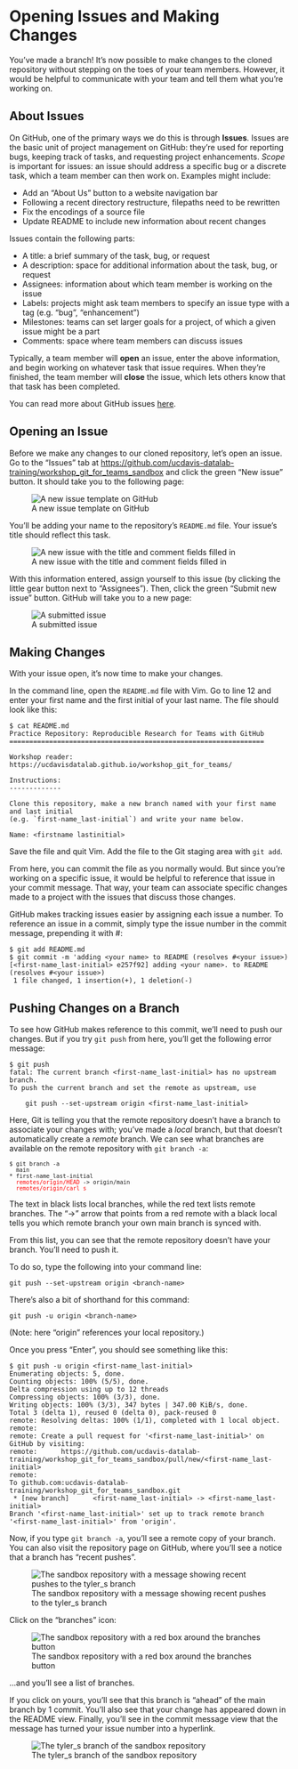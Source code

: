 Opening Issues and Making Changes
=================================

You've made a branch! It's now possible to make changes to the cloned
repository without stepping on the toes of your team members. However, it would
be helpful to communicate with your team and tell them what you're working on.

About Issues
------------

On GitHub, one of the primary ways we do this is through **Issues**. Issues are
the basic unit of project management on GitHub: they're used for reporting
bugs, keeping track of tasks, and requesting project enhancements. _Scope_ is
important for issues: an issue should address a specific bug or a discrete
task, which a team member can then work on. Examples might include:

* Add an "About Us" button to a website navigation bar
* Following a recent directory restructure, filepaths need to be rewritten
* Fix the encodings of a source file
* Update README to include new information about recent changes

Issues contain the following parts:

* A title: a brief summary of the task, bug, or request
* A description: space for additional information about the task, bug, or
  request
* Assignees: information about which team member is working on the issue
* Labels: projects might ask team members to specify an issue type with a tag 
  (e.g. "bug", "enhancement")
* Milestones: teams can set larger goals for a project, of which a given issue 
  might be a part
* Comments: space where team members can discuss issues

Typically, a team member will **open** an issue, enter the above information,
and begin working on whatever task that issue requires. When they're finished,
the team member will **close** the issue, which lets others know that that task
has been completed.

You can read more about GitHub issues [here](https://guides.github.com/features/issues/).

Opening an Issue
----------------

Before we make any changes to our cloned repository, let's open an issue. Go to
the "Issues" tab at
[https://github.com/ucdavis-datalab-training/workshop_git_for_teams_sandbox](https://github.com/ucdavis-datalab-training/workshop_git_for_teams_sandbox)
and click the green "New issue" button. It should take you to the following
page: 

![A new issue template on GitHub](./img/new_issue.png)

You'll be adding your name to the repository's `README.md` file. Your issue's 
title should reflect this task.

![A new issue with the title and comment fields filled
in](./img/new_issue_title_description.png)

With this information entered, assign yourself to this issue (by clicking the
little gear button next to "Assignees"). Then, click the green "Submit new
issue" button. GitHub will take you to a new page:

![A submitted issue](./img/new_issue_submitted.png)

Making Changes
--------------

With your issue open, it's now time to make your changes.

In the command line, open the `README.md` file with Vim. Go to line 12 and
enter your first name and the first initial of your last name. The file should
look like this:

```
$ cat README.md
Practice Repository: Reproducible Research for Teams with GitHub
================================================================

Workshop reader: https://ucdavisdatalab.github.io/workshop_git_for_teams/

Instructions:
-------------

Clone this repository, make a new branch named with your first name and last initial
(e.g. `first-name_last-initial`) and write your name below.

Name: <firstname lastinitial>
```

Save the file and quit Vim. Add the file to the Git staging area with `git
add`.

From here, you can commit the file as you normally would. But since you're
working on a specific issue, it would be helpful to reference that issue in
your commit message. That way, your team can associate specific changes made to
a project with the issues that discuss those changes.

GitHub makes tracking issues easier by assigning each issue a number. To
reference an issue in a commit, simply type the issue number in the commit
message, prepending it with #:

```
$ git add README.md
$ git commit -m 'adding <your name> to README (resolves #<your issue>)
[<first-name_last-initial> e257f92] adding <your name>. to README (resolves #<your issue>)
 1 file changed, 1 insertion(+), 1 deletion(-)
```

Pushing Changes on a Branch
---------------------------

To see how GitHub makes reference to this commit, we'll need to push our
changes. But if you try `git push` from here, you'll get the following error
message:

```
$ git push
fatal: The current branch <first-name_last-initial> has no upstream branch.
To push the current branch and set the remote as upstream, use

    git push --set-upstream origin <first-name_last-initial>
```

Here, Git is telling you that the remote repository doesn't have a branch to
associate your changes with; you've made a _local_ branch, but that doesn't
automatically create a _remote_ branch. We can see what branches are available
on the remote repository with `git branch -a`:

<pre style="font-size: small;">
$ git branch -a
  main
* first-name_last-initial
  <span style="color:red;">remotes/origin/HEAD</span> -> origin/main
  <span style="color:red;">remotes/origin/carl_s</span>
</pre>

The text in black lists local branches, while the red text lists remote
branches. The "->" arrow that points from a red remote with a black local tells
you which remote branch your own main branch is synced with.

From this list, you can see that the remote repository doesn't have your
branch. You'll need to push it.

To do so, type the following into your command line:

```
git push --set-upstream origin <branch-name>
```

There's also a bit of shorthand for this command:

```
git push -u origin <branch-name>
```

(Note: here "origin" references your local repository.)

Once you press "Enter", you should see something like this:

```
$ git push -u origin <first-name_last-initial>
Enumerating objects: 5, done.
Counting objects: 100% (5/5), done.
Delta compression using up to 12 threads
Compressing objects: 100% (3/3), done.
Writing objects: 100% (3/3), 347 bytes | 347.00 KiB/s, done.
Total 3 (delta 1), reused 0 (delta 0), pack-reused 0
remote: Resolving deltas: 100% (1/1), completed with 1 local object.
remote: 
remote: Create a pull request for '<first-name_last-initial>' on GitHub by visiting:
remote:      https://github.com/ucdavis-datalab-training/workshop_git_for_teams_sandbox/pull/new/<first-name_last-initial>
remote: 
To github.com:ucdavis-datalab-training/workshop_git_for_teams_sandbox.git
 * [new branch]      <first-name_last-initial> -> <first-name_last-initial>
Branch '<first-name_last-initial>' set up to track remote branch '<first-name_last-initial>' from 'origin'.
```

Now, if you type `git branch -a`, you'll see a remote copy of your branch. You
can also visit the repository page on GitHub, where you'll see a notice that a
branch has "recent pushes".

![The sandbox repository with a message showing recent pushes to the tyler\_s
branch](./img/github_recent_pushes.png)

Click on the "branches" icon:

![The sandbox repository with a red box around the branches
button](./img/github_recent_pushes_focus.png)

...and you'll see a list of branches.

If you click on yours, you'll see that this branch is "ahead" of the main
branch by 1 commit. You'll also see that your change has appeared down in the
README view. Finally, you'll see in the commit message view that the message
has turned your issue number into a hyperlink.

![The tyler\_s branch of the sandbox
repository](./img/github_pushed_branch_changes.png)
